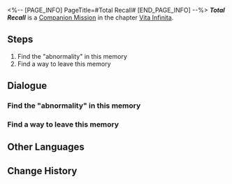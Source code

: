 <%-- [PAGE_INFO]
PageTitle=#Total Recall#
[END_PAGE_INFO] --%>
{{Stub|Dialogue.}}
{{Mission Infobox
|id            = 2020505
|title         = 
|image         = <!--Mission Total Recall.png-->
|type          = Companion
|event_name    = 
|chapter       = Vita Infinita (Companion Mission Chapter)
|requirements  = [[Companion Mission]] ''[[Total Recall]]'' completed
|summary       = <!--official mission summary from Fate's Atlas-->
|characters    = Fu Xuan; March 7th; Pom-Pom; Trailblazer; Welt
|startLocation = [[The Xianzhou Luofu]] - [[<!--starting area-->]]
|world         = The Xianzhou Luofu
|area          = <!--starting area-->
|prev          = 
|next          = 
|rewards       = Trailblaze EXP*450; Stellar Jade*100; Traveler's Guide*8; Lost Crystal*8; Oath of Steel*6; Credit*90,000
}}
'''''Total Recall''''' is a [[Companion Mission]] in the chapter [[Vita Infinita (Companion Mission Chapter)|Vita Infinita]].

==Steps==
# Find the "abnormality" in this memory
# Find a way to leave this memory

<!--
==Gameplay Notes==

--><!--
==Trial Character==

-->
==Dialogue==
{{Stub Dialogue}}
{{Dialogue Start}}
:{{tx}}
{{Dialogue End}}

===Find the "abnormality" in this memory===
{{Mission Description|type=companion|location=<!--to be added-->|update|March 7th is now one step closer to the end (or the beginning) and finally sees the mastermind who has been placing obstacles along the way &mdash; It is the Messenger.<br />The Messenger seems to have locked March 7th and Fu Xuan into a memory that is an enclosed loop. March 7th was still a nameless girl drifting in space, until the Astral Express saved her, and she gained a "family" for the first time.<br />March 7th would love to stay in this memory for longer if this weren't a part of the Messenger's plot &mdash; Everyone misses their home and secretly wishes the peaceful everyday life they share with their family could last forever into the future and the past...<br />Unfortunately, that is simply not possible.}}
{{Dialogue Start}}
:{{tx}}
{{Dialogue End}}

===Find a way to leave this memory===
{{Dialogue Start}}
:{{tx}}
{{Dialogue End}}

==Other Languages==
{{Other Languages
|en   = Total Recall
|zhs  = 全面回忆
|zht  = 全面回憶
|ja   = 全て追憶
|ko   = 전반적 회상
|es   = Podemos recordarlo por usted
|fr   = Total Recall
|ru   = Вспомнить всё
|th   = หวนย้อนความทรงจำ
|vi   = Hồi Ức Toàn Diện
|de   = Lückenlose Erinnerung
|id   = Mengenang Penuh
|pt   = A Vingadora do Futuro
}}

==Change History==
{{Change History|1.3}}
